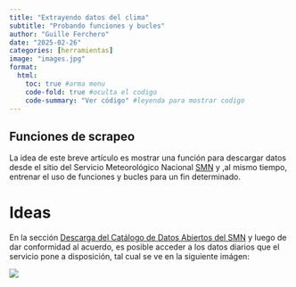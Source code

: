```yaml
---
title: "Extrayendo datos del clima"
subtitle: "Probando funciones y bucles"
author: "Guille Ferchero"
date: "2025-02-26"
categories: [herramientas]
image: "images.jpg"
format: 
  html:
    toc: true #arma menu
    code-fold: true #oculta el codigo
    code-summary: "Ver código" #leyenda para mostrar codigo
---
```


## Funciones de scrapeo

La idea de este breve artículo es mostrar una función para descargar datos desde el sitio del Servicio Meteorológico Nacional [SMN](https://www.smn.gob.ar/) y ,al mismo tiempo, entrenar el uso de funciones y bucles para un fin determinado.

# Ideas

En la sección [Descarga del Catálogo de Datos Abiertos del SMN](https://www.smn.gob.ar/descarga-de-datos) y luego de dar conformidad al acuerdo, es posible acceder a los datos diarios que el servicio pone a disposición, tal cual se ve en la siguiente imágen:


![](img/img1.png)